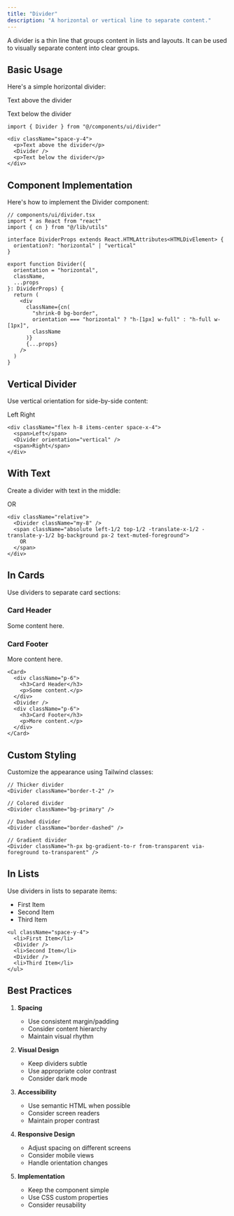 ```yaml
---
title: "Divider"
description: "A horizontal or vertical line to separate content."
---
```




A divider is a thin line that groups content in lists and layouts. It can be used to visually separate content into clear groups.

## Basic Usage

Here's a simple horizontal divider:

<div className="space-y-4">
  <p>Text above the divider</p>
  <Divider />
  <p>Text below the divider</p>
</div>

```tsx
import { Divider } from "@/components/ui/divider"

<div className="space-y-4">
  <p>Text above the divider</p>
  <Divider />
  <p>Text below the divider</p>
</div>
```

## Component Implementation

Here's how to implement the Divider component:

```tsx
// components/ui/divider.tsx
import * as React from "react"
import { cn } from "@/lib/utils"

interface DividerProps extends React.HTMLAttributes<HTMLDivElement> {
  orientation?: "horizontal" | "vertical"
}

export function Divider({ 
  orientation = "horizontal", 
  className,
  ...props 
}: DividerProps) {
  return (
    <div
      className={cn(
        "shrink-0 bg-border",
        orientation === "horizontal" ? "h-[1px] w-full" : "h-full w-[1px]",
        className
      )}
      {...props}
    />
  )
}
```

## Vertical Divider

Use vertical orientation for side-by-side content:

<div className="flex h-8 items-center space-x-4">
  <span>Left</span>
  <Divider orientation="vertical" />
  <span>Right</span>
</div>

```tsx
<div className="flex h-8 items-center space-x-4">
  <span>Left</span>
  <Divider orientation="vertical" />
  <span>Right</span>
</div>
```

## With Text

Create a divider with text in the middle:

<div className="relative">
  <Divider className="my-8" />
  <span className="absolute left-1/2 top-1/2 -translate-x-1/2 -translate-y-1/2 bg-background px-2 text-muted-foreground">
    OR
  </span>
</div>

```tsx
<div className="relative">
  <Divider className="my-8" />
  <span className="absolute left-1/2 top-1/2 -translate-x-1/2 -translate-y-1/2 bg-background px-2 text-muted-foreground">
    OR
  </span>
</div>
```

## In Cards

Use dividers to separate card sections:

<Card className="w-full max-w-sm">
  <div className="p-6">
    <h3 className="text-lg font-semibold">Card Header</h3>
    <p className="text-sm text-muted-foreground">Some content here.</p>
  </div>
  <Divider />
  <div className="p-6">
    <h3 className="text-lg font-semibold">Card Footer</h3>
    <p className="text-sm text-muted-foreground">More content here.</p>
  </div>
</Card>

```tsx
<Card>
  <div className="p-6">
    <h3>Card Header</h3>
    <p>Some content.</p>
  </div>
  <Divider />
  <div className="p-6">
    <h3>Card Footer</h3>
    <p>More content.</p>
  </div>
</Card>
```

## Custom Styling

Customize the appearance using Tailwind classes:

<div className="space-y-4">
  <Divider className="border-t-2" />
  <Divider className="bg-primary" />
  <Divider className="border-dashed" />
  <Divider className="h-px bg-gradient-to-r from-transparent via-foreground to-transparent" />
</div>

```tsx
// Thicker divider
<Divider className="border-t-2" />

// Colored divider
<Divider className="bg-primary" />

// Dashed divider
<Divider className="border-dashed" />

// Gradient divider
<Divider className="h-px bg-gradient-to-r from-transparent via-foreground to-transparent" />
```

## In Lists

Use dividers in lists to separate items:

<ul className="space-y-4">
  <li>First Item</li>
  <Divider />
  <li>Second Item</li>
  <Divider />
  <li>Third Item</li>
</ul>

```tsx
<ul className="space-y-4">
  <li>First Item</li>
  <Divider />
  <li>Second Item</li>
  <Divider />
  <li>Third Item</li>
</ul>
```

## Best Practices

1. **Spacing**
   - Use consistent margin/padding
   - Consider content hierarchy
   - Maintain visual rhythm

2. **Visual Design**
   - Keep dividers subtle
   - Use appropriate color contrast
   - Consider dark mode

3. **Accessibility**
   - Use semantic HTML when possible
   - Consider screen readers
   - Maintain proper contrast

4. **Responsive Design**
   - Adjust spacing on different screens
   - Consider mobile views
   - Handle orientation changes

5. **Implementation**
   - Keep the component simple
   - Use CSS custom properties
   - Consider reusability
